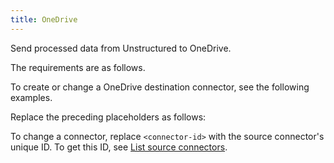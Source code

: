 ```yaml
---
title: OneDrive
---
```


Send processed data from Unstructured to OneDrive.

The requirements are as follows.


<OneDrivePrerequisites />

To create or change a OneDrive destination connector, see the following examples.


<CodeGroup>
    <OneDriveSDK />
    <OneDriveAPIRESTCreate />
    <OneDriveAPIRESTChange />
</CodeGroup>

Replace the preceding placeholders as follows:


<OneDriveAPIPlaceholders />

To change a connector, replace `<connector-id>` with the source connector's unique ID. 
To get this ID, see [List source connectors](/platform/api/overview#list-source-connectors).
